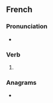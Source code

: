 ==French==

===Pronunciation===
* {{IPA|/ʒwi.sɑ̃/|lang=fr}}

===Verb===
{{head|fr|present participle}}

# {{present participle of|jouir|lang=fr|nocat=1}}

===Anagrams===
* {{l|fr|ajustions}}